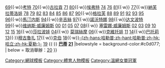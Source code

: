 {{navbox
|title =[[溫布頓網球錦標賽女子單打冠軍列表|溫布頓網球錦標賽女子單打冠軍]]（1968年以後）
|G1=tennis
|name = 温网女单冠军
|titlestyle = background-color:#c0d077;
|list1 = {{flagicon|USA}}[[比利·簡·金|金]] [[1968年|68]] [[1972年|72]] [[1973年|73]] [[1975年|75]]{{·w}}{{flagicon|GBR}}{{link-en|安·瓊絲|Ann Haydon Jones}} [[1969年|69]]{{·w}}{{flagicon|AUS}}[[玛格丽特·考特|考特]] [[1970年|70]]{{·w}}{{flagicon|AUS}}[[伊文·古拉贡|古拉貢]] [[1971年|71]] [[1980年|80]]{{·w}}{{flagicon|USA}}[[克里斯·埃弗特|埃弗特]] [[1974年|74]] [[1976年|76]] [[1981年|81]]{{·w}}{{flagicon|GBR}}{{link-en|維吉尼亞·韋德|Virginia Wade}} [[1977年|77]]{{·w}}{{flagicon|USA}}[[玛蒂娜·纳芙拉蒂洛娃|納芙拉蒂洛娃]] [[1978年|78]] [[1979年|79]] [[1982年|82]] [[1983年|83]] [[1984年|84]] [[1985年|85]] [[1986年|86]] [[1987年|87]] [[1990年|90]]{{·w}}{{flagicon|GER}}[[施特菲·格拉夫|格拉芙]] [[1988年|88]] [[1989年|89]] [[1991年|91]] [[1992年|92]] [[1993年|93]] [[1995年|95]] [[1996年|96]]{{·w}}{{flagicon|ESP}}[[康奇塔·馬丁內斯|馬汀内斯]] [[1994年|94]]{{·w}}{{flagicon|SUI}}[[玛蒂娜·辛吉斯|辛吉絲]] [[1997年|97]]{{·w}}{{flagicon|CZE}}[[雅娜·诺沃特娜|諾沃特娜]] [[1998年|98]]{{·w}}{{flagicon|USA}}[[林赛·达文波特|达文波特]] [[1999年|99]]{{·w}}{{flagicon|USA}}[[维纳斯·威廉姆斯]] [[2000年|00]] [[2001年|01]] [[2005年|05]] [[2007年|07]] [[2008年|08]]{{·w}} {{flagicon|USA}}[[塞雷娜·威廉姆斯]] [[2002年|02]] [[2003年|03]] [[2009年|09]] [[2010年|10]] [[2012年|12]] [[2015年|15]] [[2016年|16]]{{·w}}{{flagicon|RUS}}[[玛丽亚·莎拉波娃|莎拉波娃]] [[2004年|04]]{{·w}} {{flagicon|FRA}}[[阿梅莉·毛瑞斯莫|莫瑞絲摩]] [[2006年|06]]{{·w}}{{flagicon|CZE}}[[佩特拉·克維托娃|克維托娃]] [[2011年|11]] [[2014年|14]]{{·w}}{{flagicon|FRA}}[[瑪麗昂·巴托利|巴托莉]] [[2013年|13]]{{·}}{{flagicon|ESP}}[[加比涅·穆古魯薩|穆古魯扎]] [[2017年|17]]{{·w}}{{flagicon|GER}}[[安潔莉克·克伯|克伯]] [[2018年|18]]{{·w}}{{flagicon|ROM}}[[西莫娜·哈勒普|-{zh-hans:哈勒普;zh-hant:哈勒普;zh-hk:哈立;zh-hk:夏勒;}-]] [[2019年|19]] {{·}} {{flagicon|AUS}} '''[[阿什莉·巴蒂|巴蒂]]''' '''[[2021年|21]]'''
|belowstyle = background-color:#c0d077;
| below = 取消舉辦：[[2020年溫布頓網球錦標賽|20]] 
}}

<noinclude>
[[Category:網球模板]][[Category:體育人物模板]]
</noinclude>
[[Category:溫網女單冠軍]]